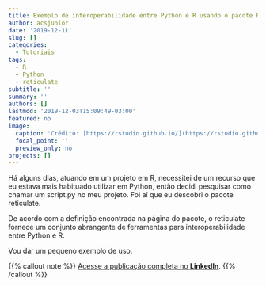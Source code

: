 ```yaml
---
title: Exemplo de interoperabilidade entre Python e R usando o pacote Reticulate
author: acsjunior
date: '2019-12-11'
slug: []
categories:
  - Tutoriais
tags:
  - R
  - Python
  - reticulate
subtitle: ''
summary: ''
authors: []
lastmod: '2019-12-03T15:09:49-03:00'
featured: no
image:
  caption: 'Crédito: [https://rstudio.github.io/](https://rstudio.github.io/reticulate/)'
  focal_point: ''
  preview_only: no
projects: []
---
```


Há alguns dias, atuando em um projeto em R, necessitei de um recurso que eu estava mais habituado utilizar em Python, então decidi pesquisar como chamar um script.py no meu projeto. Foi aí que eu descobri o pacote reticulate.

De acordo com a definição encontrada na página do pacote, o reticulate fornece um conjunto abrangente de ferramentas para interoperabilidade entre Python e R.

Vou dar um pequeno exemplo de uso. 

{{% callout note %}}
[Acesse a publicação completa no **LinkedIn**](https://www.linkedin.com/pulse/exemplo-de-interoperabilidade-entre-python-e-r-usando-antonio-c-/).
{{% /callout %}}
